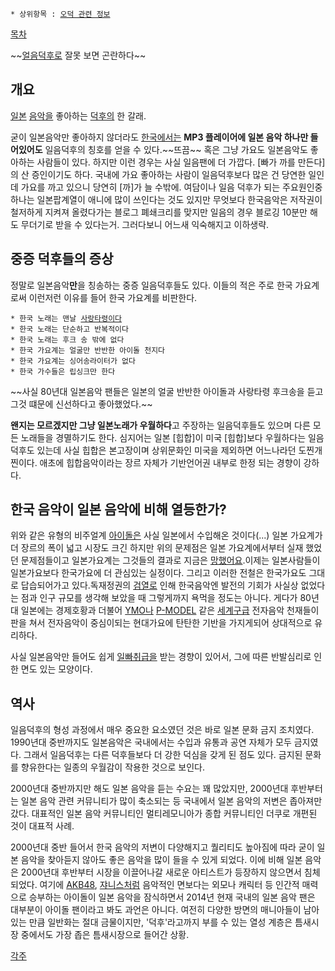  * 상위항목 : [[오덕 관련 정보]]

[[목차]]

~~[[얼음]][[덕후]]로 잘못 보면 곤란하다~~

== 개요 ==
[[일본]] [[음악]]을 좋아하는 [[덕후]]의 한 갈래.

굳이 일본음악만 좋아하지 않더라도 [[한국]]에서는 '''MP3 플레이어에 일본 음악 하나만 들어있어도''' 일음덕후의 칭호를 얻을 수 있다.~~뜨끔~~ 혹은 그냥 가요도 일본음악도 좋아하는 사람들이 있다. 하지만 이런 경우는 사실 일음팬에 더 가깝다.
[빠가 까를 만든다]의 산 증인이기도 하다. 국내에 가요 좋아하는 사람이 일음덕후보다 많은 건 당연한 일인데 가요를 까고 있으니 당연히 [까]가 늘 수밖에.
여담이나 일음 덕후가 되는 주요원인중 하나는 일본팝계열이 애니에 많이 쓰인다는 것도 있지만 무엇보다 한국음악은 저작권이 철저하게 지켜져 올렸다가는 블로그 폐쇄크리를 맞지만 일음의 경우 블로깅 10분만 해도 무더기로 받을 수 있다는거. 그러다보니 어느새 익숙해지고 이하생략.

== 중증 덕후들의 증상 ==
정말로 일본음악'''만'''을 칭송하는 중증 일음덕후들도 있다. 이들의 적은 주로 한국 가요계로써 이런저런 이유를 들어 한국 가요계를 비판한다.

 * 한국 노래는 맨날 [[사랑타령]]이다
 * 한국 노래는 단순하고 반복적이다
 * 한국 노래는 후크 송 밖에 없다
 * 한국 가요계는 얼굴만 반반한 아이돌 천지다
 * 한국 가요계는 싱어송라이터가 없다
 * 한국 가수들은 립싱크만 한다
~~사실 80년대 일본음악 팬들은 일본의 얼굴 반반한 아이돌과 사랑타령 후크송을 듣고 그것 떄문에 신선하다고 좋아했었다.~~

'''왠지는 모르겠지만 그냥 일본노래가 우월하다'''고 주장하는 일음덕후들도 있으며 다른 모든 노래들을 경멸하기도 한다. 심지어는 일본 [힙합]이 미국 [힙합]보다 우월하다는 일음덕후도 있는데 사실 힙합은 본고장이며 상위문화인 미국을 제외하면 어느나라던 도찐개찐이다. 애초에 힙합음악이라는 장르 자체가 기반언어권 내부로 한정 되는 경향이 강하다.

== 한국 음악이 일본 음악에 비해 열등한가? ==
위와 같은 유형의 비주얼계 [[아이돌]]은 사실 일본에서 수입해온 것이다(...) 일본 가요계가 더 장르의 폭이 넓고 시장도 크긴 하지만 위의 문제점은 일본 가요계에서부터 실재 했었던 문제점들이고 일본가요계는 그것들의 결과로 지금은 [[망했어요]].이제는 일본사람들이 일본가요보다 한국가요에 더 관심있는 실정이다. 그리고 이러한 전철은 한국가요도 그대로 답습되어가고 있다.독재정권의 [[검열]]로 인해 한국음악엔 발전의 기회가 사실상 없었다는 점과 인구 규모를 생각해 보았을 때 그렇게까지 욕먹을 정도는 아니다. 게다가 80년대 일본에는 경제호황과 더불어 [[YMO]]나 [[P-MODEL]] 같은 [[세계구]]급 전자음악 천재들이 판을 쳐서 전자음악이 중심이되는 현대가요에 탄탄한 기반을 가지게되어 상대적으로 유리하다.

사실 일본음악만 들어도 쉽게 [[일빠]]취급을 받는 경향이 있어서, 그에 따른 반발심리로 인한 면도 있는 모양이다.


== 역사 ==
일음덕후의 형성 과정에서 매우 중요한 요소였던 것은 바로 일본 문화 금지 조치였다. 1990년대 중반까지도 일본음악은 국내에서는 수입과 유통과 공연 자체가 모두 금지였다. 그래서 일음덕후는 다른 덕후들보다 더 강한 덕심을 갖게 된 점도 있다. 금지된 문화를 향유한다는 일종의 우월감이 작용한 것으로 보인다.

2000년대 중반까지만 해도 일본 음악을 듣는 수요는 꽤 많았지만, 2000년대 후반부터는 일본 음악 관련 커뮤니티가 많이 축소되는 등 국내에서 일본 음악의 저변은 좁아져만 갔다. 대표적인 일본 음악 커뮤니티인 멀티레모니아가 종합 커뮤니티인 더쿠로 개편된 것이 대표적 사례.

2000년대 중반 들어서 한국 음악의 저변이 다양해지고 퀄리티도 높아짐에 따라 굳이 일본 음악을 찾아듣지 않아도 좋은 음악을 많이 들을 수 있게 되었다. 이에 비해 일본 음악은 2000년대 후반부터 시장을 이끌어나갈 새로운 아티스트가 등장하지 않으면서 침체되었다. 여기에 [[AKB48]], [[쟈니스]]처럼 음악적인 면보다는 외모나 캐릭터 등 인간적 매력으로 승부하는 아이돌이 일본 음악을 잠식하면서 2014년 현재 국내의 일본 음악 팬은 대부분이 아이돌 팬이라고 봐도 과언은 아니다. 여전히 다양한 방면의 매니아들이 남아있는 만큼 일반화는 절대 금물이지만, '덕후'라고까지 부를 수 있는 열성 계층은 틈새시장 중에서도 가장 좁은 틈새시장으로 들어간 상황.

[[각주]]
